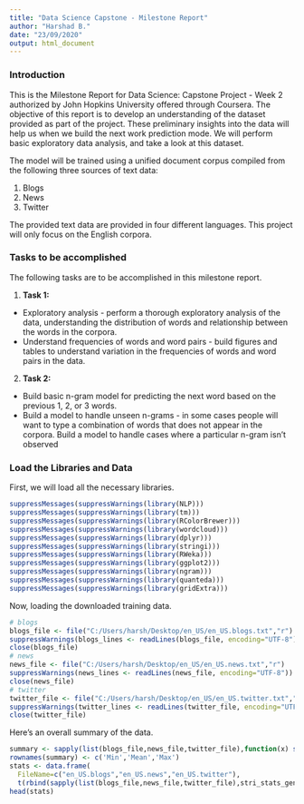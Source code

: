 ```yaml
---
title: "Data Science Capstone - Milestone Report"
author: "Harshad B."
date: "23/09/2020"
output: html_document
---
```


### Introduction

This is the Milestone Report for Data Science: Capstone Project - Week 2 authorized by John Hopkins University offered through Coursera. The objective of this report is to develop an understanding of the dataset provided as part of the project. These preliminary insights into the data will help us when we build the next work prediction mode. We will perform basic exploratory data analysis, and take a look at this dataset.

The model will be trained using a unified document corpus compiled from the
following three sources of text data:

1. Blogs
1. News
1. Twitter

The provided text data are provided in four different languages. This project
will only focus on the English corpora.

### Tasks to be accomplished

The following tasks are to be accomplished in this milestone report.

1. **Task 1:**
  * Exploratory analysis - perform a thorough exploratory analysis of the data, understanding the distribution of words and relationship between the words in the corpora.
  * Understand frequencies of words and word pairs - build figures and tables to understand variation in the frequencies of words and word pairs in the data.

2. **Task 2:**
  * Build basic n-gram model for predicting the next word based on the previous 1, 2, or 3 words.
  * Build a model to handle unseen n-grams - in some cases people will want to type a combination of words that does not appear in the corpora. Build a model to handle cases where a particular n-gram isn’t observed

### Load the Libraries and Data

First, we will load all the necessary libraries.

```r
suppressMessages(suppressWarnings(library(NLP)))
suppressMessages(suppressWarnings(library(tm)))
suppressMessages(suppressWarnings(library(RColorBrewer)))
suppressMessages(suppressWarnings(library(wordcloud)))
suppressMessages(suppressWarnings(library(dplyr)))
suppressMessages(suppressWarnings(library(stringi)))
suppressMessages(suppressWarnings(library(RWeka)))
suppressMessages(suppressWarnings(library(ggplot2)))
suppressMessages(suppressWarnings(library(ngram)))
suppressMessages(suppressWarnings(library(quanteda)))
suppressMessages(suppressWarnings(library(gridExtra)))
```

Now, loading the downloaded training data.

```r
# blogs
blogs_file <- file("C:/Users/harsh/Desktop/en_US/en_US.blogs.txt","r")
suppressWarnings(blogs_lines <- readLines(blogs_file, encoding="UTF-8"))
close(blogs_file)
# news
news_file <- file("C:/Users/harsh/Desktop/en_US/en_US.news.txt","r")
suppressWarnings(news_lines <- readLines(news_file, encoding="UTF-8"))
close(news_file)
# twitter
twitter_file <- file("C:/Users/harsh/Desktop/en_US/en_US.twitter.txt","r")
suppressWarnings(twitter_lines <- readLines(twitter_file, encoding="UTF-8"))
close(twitter_file)
```

Here's an overall summary of the data.

```r
summary <- sapply(list(blogs_file,news_file,twitter_file),function(x) summary(stri_count_words(x))[c('Min.','Mean','Max.')])
rownames(summary) <- c('Min','Mean','Max')
stats <- data.frame(
  FileName=c("en_US.blogs","en_US.news","en_US.twitter"),      
  t(rbind(sapply(list(blogs_file,news_file,twitter_file),stri_stats_general)[c('Lines','Chars'),],  Words = sapply(list(blogs_file,news_file,twitter_file),stri_stats_latex)['Words',], summary)))
head(stats)
```